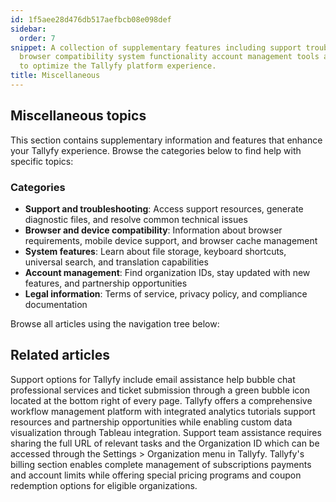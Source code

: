 ```yaml
---
id: 1f5aee28d476db517aefbcb08e098def
sidebar:
  order: 7
snippet: A collection of supplementary features including support troubleshooting
  browser compatibility system functionality account management tools and legal documentation
  to optimize the Tallyfy platform experience.
title: Miscellaneous
---
```


## Miscellaneous topics

This section contains supplementary information and features that enhance your Tallyfy experience. Browse the categories below to find help with specific topics:

### Categories

- **Support and troubleshooting**: Access support resources, generate diagnostic files, and resolve common technical issues
- **Browser and device compatibility**: Information about browser requirements, mobile device support, and browser cache management
- **System features**: Learn about file storage, keyboard shortcuts, universal search, and translation capabilities
- **Account management**: Find organization IDs, stay updated with new features, and partnership opportunities
- **Legal information**: Terms of service, privacy policy, and compliance documentation

Browse all articles using the navigation tree below:


<PageTree />


## Related articles
<CardGrid>
<LinkTitleCard header="<b>Miscellaneous > Support</b>" href="/products/pro/miscellaneous/support/" > Support options for Tallyfy include email assistance help bubble chat professional services and ticket submission through a green bubble icon located at the bottom right of every page. </LinkTitleCard>
<LinkTitleCard header="<b>Tutorials > Key Features</b>" href="/products/pro/tutorials/features/" > Tallyfy offers a comprehensive workflow management platform with integrated analytics tutorials support resources and partnership opportunities while enabling custom data visualization through Tableau integration. </LinkTitleCard>
<LinkTitleCard header="<b>Support > Provide necessary info to Tallyfy's support team</b>" href="/products/pro/miscellaneous/support/how-to-provide-necessary-info-to-tallyfy-support/" > Support team assistance requires sharing the full URL of relevant tasks and the Organization ID which can be accessed through the Settings > Organization menu in Tallyfy. </LinkTitleCard>
<LinkTitleCard header="<b>Settings > Billing</b>" href="/products/pro/settings/billing/" > Tallyfy's billing section enables complete management of subscriptions payments and account limits while offering special pricing programs and coupon redemption options for eligible organizations. </LinkTitleCard>
</CardGrid>